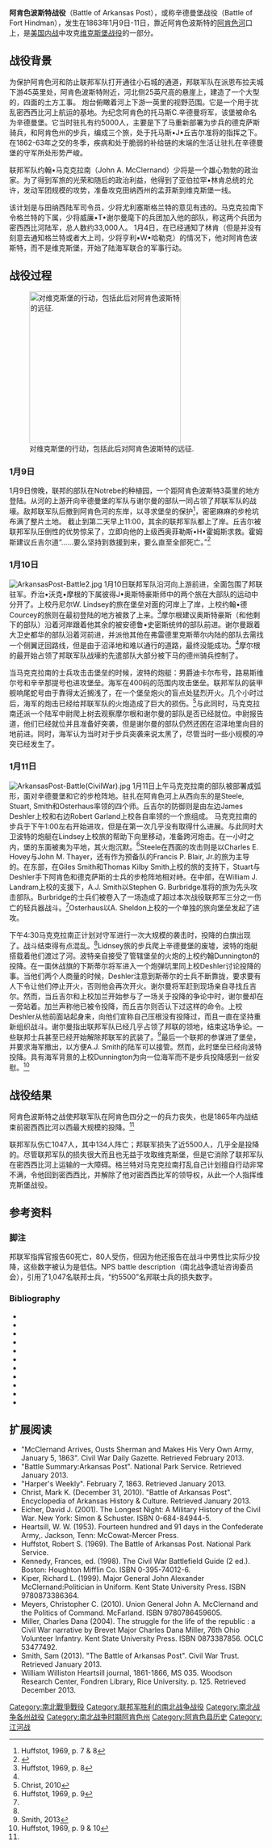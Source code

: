{{Rough translation|time=2022-01-11T08:10:47+00:00}}
{{Infobox military conflict
| conflict    = 阿肯色波斯特战役
| image       = [[File:Battle_of_Fort_Hindman.png|300px]]
| caption     = ''CSS Virginia號炮轰与攻克阿肯色波斯特的辛德曼堡.1863年1月11日'', Currier与Ives绘.
| partof      =  [[美国南北战争|美国南北战争]]
| date        = 1863年1月9-11日
| place       = [[阿肯色州|阿肯色州]][[阿肯色波斯特|阿肯色波斯特]]
| result      = [[United_States_of_America|联邦]] 胜利
| combatant1  = {{flagicon|USA|1861}} [[联邦|联邦]] 
| combatant2  = {{flagicon|CSA|1861}} [[邦联|邦联]]
| commander1  = [[David_Dixon_Porter|David D. Porter]]<br>[[John_A._McClernand|John A. McClernand]]
| commander2  = [[Thomas_J._Churchill|Thomas J. Churchill]]
| strength1   = 33,000
| strength2   = 约5,500
| casualties1 = 1,061<br/>(死亡134人<br/>伤898人<br/>失踪29人)<ref name=casualties>Eicher, 2001, p. 432.</ref><ref name=ARPO1>Huffstot, 1969, p. 11</ref>{{ref|note1}} 
| casualties2 = 约5,500人<br/>(包括被俘的 4,791 人)<ref name=casualties/>
}}
{{Campaignbox 維克斯堡戰役}}

'''阿肯色波斯特战役'''（Battle of Arkansas Post），或称辛德曼堡战役（Battle of Fort Hindman），发生在1863年1月9日-11日，靠近阿肯色波斯特的[[阿肯色河|阿肯色河]]口上，是[[美国内战|美国内战]]中攻克[[维克斯堡战役|维克斯堡战役]]的一部分。

== 战役背景 ==

为保护阿肯色河和防止联邦军队打开通往小石城的通道，邦联军队在派恩布拉夫城下游45英里处，阿肯色波斯特附近，河北侧25英尺高的悬崖上，建造了一个大型的，四面的土方工事。
炮台俯瞰着河上下游一英里的视野范围。它是一个用于扰乱密西西比河上航运的基地。为纪念阿肯色的托马斯C.辛德曼将军，该堡被命名为辛德曼堡。它当时驻扎有约5000人，主要是下了马重新部署为步兵的德克萨斯骑兵，和阿肯色州的步兵，编成三个旅，处于托马斯•J•丘吉尔准将的指挥之下。在1862-63年之交的冬季，疾病和处于脆弱的补给链的末端的生活让驻扎在辛德曼堡的守军所处形势严峻。

联邦军队约翰•马克克拉南（John A. McClernand）少将是一个雄心勃勃的政治家。为了得到军旅的光荣和随后的政治利益，他得到了亚伯拉罕•林肯总统的允许，发动军团规模的攻势，准备攻克田纳西州的孟菲斯到维克斯堡一线。
 
该计划是与田纳西陆军司令员，少将尤利塞斯格兰特的意见有违的。马克克拉南下令格兰特的下属，少将威廉•T•谢尔曼麾下的兵团加入他的部队，称这两个兵团为密西西比河陆军，总人数约33,000人。 1月4日，在已经通知了林肯（但是并没有刻意去通知格兰特或者大上司，少将亨利•W•哈勒克）的情况下，他对阿肯色波斯特，而不是维克斯堡，开始了陆海军联合的军事行动。

== 战役过程 ==
[[Image:VicksburgCampaignDecember62March63.png|thumb|left|300px|对维克斯堡的行动，包括此后对阿肯色波斯特的远征.
{{legend|#ff0000|邦联}}
{{legend|#0000ff|联邦}}
]]
=== 1月9日 ===

1月9日傍晚，联邦的部队在Notrebe的种植园，一个距阿肯色波斯特3英里的地方登陆。从河的上游开向辛德曼堡的军队与谢尔曼的部队一同占领了邦联军队的战壕。敌邦联军队后撤到阿肯色河的东岸，以寻求堡垒的保护<ref name=ARPO2>Huffstot, 1969, p. 7 & 8</ref>，密密麻麻的步枪坑布满了整片土地。 截止到第二天早上11:00，其余的联邦军队都上了岸。丘吉尔被联邦军队压倒性的优势惊呆了，立即向他的上级西奥菲勒斯•H•霍姆斯求救。霍姆斯建议丘吉尔道“......要么坚持到救援到来，要么直至全部死亡。”<ref name=CWDG010163>{{cite web|url=http://civilwardailygazette.com/2013/01/10/in-missouri-yankees-and-rebels-barely-miss-each-other/|title=In Missouri, Yankees and Rebels Barely Miss Each Other,January 10, 1863|publisher=Civil War Daily Gazette|accessdate=February 2013|deadurl=yes|archiveurl=https://web.archive.org/web/20140506035206/http://civilwardailygazette.com/2013/01/10/in-missouri-yankees-and-rebels-barely-miss-each-other/|archivedate=2014年5月6日}}</ref>

=== 1月10日 ===
[[File:ArkansasPost-Battle2.jpg|thumb]]
1月10日联邦军队沿河向上游前进，全面包围了邦联驻军。乔治•沃克•摩根的下属彼得J•奥斯特豪斯师中的两个旅在大部队的运动中分开了。上校丹尼尔W. Lindsey的旅在堡垒对面的河岸上了岸，上校约翰•德Courcey的旅则在最初登陆的地方被救了上来。<ref name=ARPO3>Huffstot, 1969, p. 8</ref>摩尔根建议奥斯特豪斯（和他剩下的部队）沿着河岸跟着他其余的被安德鲁•史密斯统帅的部队前进。谢尔曼跟着大卫史都华的部队沿着河前进，并派他其他在弗雷德里克斯蒂尔内陆的部队去需找一个侧翼迂回路线，但是由于沼泽地和难以通行的道路，最终没能成功。<ref name=ARPO3 />摩尔根的最开始占领了邦联军队战壕的先遣部队大部分被下马的德州骑兵控制了。

当马克克拉南的士兵攻击击堡垒的时候，波特的炮艇：男爵迪卡尔布号，路易斯维尔号和辛辛那提号也进攻堡垒。海军在400码的范围内攻击堡垒。联邦军队的装甲舰响尾蛇号由于靠得太近搁浅了，在一个堡垒炮火的盲点处猛烈开火。几个小时过后，海军的炮击已经给邦联军队的火炮造成了巨大的损伤。<ref name=EAHC>Christ, 2010</ref>与此同时，马克克拉南还派一个陆军中尉爬上树去观察摩尔根和谢尔曼的部队是否已经就位。中尉报告道，他们已经就位并且准备好突袭，但是谢尔曼的部队仍然还困在沼泽地里向目的地前进。同时，海军认为当时对于步兵突袭来说太黑了，尽管当时一些小规模的冲突已经发生了。

=== 1月11日 ===
[[File:ArkansasPost-Battle(CivilWar).jpg|thumb]]
1月11日上午马克克拉南的部队被部署成弧形，面对辛德曼堡和它的步枪阵地。驻扎在阿肯色河上从西向东的是Steele, Stuart, Smith和Osterhaus率领的四个师。丘吉尔的防御则是由左边James Deshler上校和右边Robert Garland上校各自率领的一个旅组成。
马克克拉南的步兵于下午1:00左右开始进攻，但是在第一次几乎没有取得什么进展。与此同时大卫波特的炮艇在Lindsey上校旅的帮助下向里移动，准备跨河炮击。在一小时之内，堡的东面被夷为平地，其火炮沉默。<ref name=ARPO4>Huffstot, 1969, p. 9</ref>Steele在西面的攻击则是以Charles E. Hovey与John M. Thayer，还有作为预备队的Francis P. Blair, Jr.的旅为主导的。在东部，在Giles Smith和Thomas Kilby Smith上校的旅的支持下，Stuart与Deshler手下阿肯色和德克萨斯的士兵的步枪阵地相对峙。在中部，在William J. Landram上校的支援下，A.J. Smith以Stephen G. Burbridge准将的旅为先头攻击部队。Burbridge的士兵们被卷入了一场造成了超过本次战役联邦军三分之一伤亡的轻兵器战斗。<ref name=EAHC />Osterhaus以A. Sheldon上校的一个单独的旅向堡垒发起了进攻。

下午4:30马克克拉南正计划对守军进行一次大规模的袭击时，投降的白旗出现了。战斗结束得有点混乱。<ref name=EAHC />Lidnsey旅的步兵爬上辛德曼堡的废墟，波特的炮艇搭载着他们渡过了河。波特亲自接受了管辖堡垒的火炮的上校约翰Dunnington的投降。在一面休战旗的下斯蒂尔将军进入一个炮弹坑里同上校Deshler讨论投降的事。当他们两个人商量的时候，Deshler注意到斯蒂尔的士兵不断靠拢，要求要有人下令让他们停止开火，否则他会再次开火。谢尔曼将军赶到现场亲自寻找丘吉尔。然而，当丘吉尔和上校加兰开始参与了一场关于投降的争论中时，谢尔曼却在一旁站着。加兰声称他已被令投降，而丘吉尔则否认下过这样的命令。上校Deshler从他前面站起身来，向他们宣称自己压根没有投降过，而且一直在坚持重新组织战斗。谢尔曼指出联邦军队已经几乎占领了邦联的领地，结束这场争论。一些联邦士兵甚至已经开始解除邦联军的武装了。<ref name=Smith>Smith, 2013</ref>最后一个联邦的参谋进了堡垒，并要求海军撤出，以方便A.J. Smith的陆军可以接管。然而，此时堡垒已经向波特投降。具有海军背景的上校Dunnington为向一位海军而不是步兵投降感到一丝安慰。<ref name=ARPO5>Huffstot, 1969, p. 9 & 10</ref>

== 战役结果 ==
{{Quote box
|align=right
|width=30%
|quote="光荣！光荣！我的将星正在方兴未艾。现在，往小石城的方向前进。"
|source=约翰•马克克拉南对胜利的反应<ref name=Smith /><ref name=ARPO6>Huffstot, 1969, p. 10</ref>
}}
阿肯色波斯特之战使邦联军队在阿肯色四分之一的兵力丧失，也是1865年内战结束前密西西比河以西最大规模的投降。<ref name=EAHC />

联邦军队伤亡1047人，其中134人阵亡；邦联军损失了近5500人，几乎全是投降的。尽管联邦军队的损失很大而且也无益于攻取维克斯堡，但是它消除了联邦军队在密西西比河上运输的一大障碍。格兰特对马克克拉南打乱自己计划擅自行动非常不满，令他回到密西西比，并解除了他对密西西比军的领导权，从此一个人指挥维克斯堡战役。

== 参考资料 ==
===脚注===
{{note|note1}}邦联军指挥官报告60死亡，80人受伤，但因为他还报告在战斗中男性比实际少投降，这些数字被认为是低估。NPS battle description（南北战争遗址咨询委员会），引用了1,047名联邦士兵，“约5500”名邦联士兵的损失数字。
{{Reflist}}

===Bibliography===
*{{cite news|url=http://www.sonofthesouth.net/leefoundation/civil-war/1863/february/battle-arkansas-post.htm|title=Harper's Weekly|date=February 7, 1863|accessdate=January 2013}}
*{{cite web|url=http://www.encyclopediaofarkansas.net/encyclopedia/entry-detail.aspx?entryID=525|title=Battle of Arkansas Post|last=Christ|first=Mark K.|publisher=Encyclopedia of Arkansas History & Culture|date=December 31, 2010|accessdate=January 2013}}
*{{cite book|title=The Longest Night: A Military History of the Civil War|url=https://archive.org/details/longestnightmili00eich|authorlink=David J. Eicher|last=Eicher|first=David J.|publisher=Simon & Schuster|location=New York|year=2001|isbn=0-684-84944-5}}
* {{cite book|last=Heartsill|first=W. W. |title=Fourteen hundred and 91 days in the Confederate Army,|year=1953|publisher=McCowat-Mercer Press|location=Jackson, Tenn|isbn=}}
*{{cite book|url=http://www.nps.gov/arpo/historyculture/upload/battle_of_ARPO_Booklet.pdf|title=The Battle of Arkansas Post|last=Huffstot|first=Robert S.|year=1969|publisher=National Park Service}}
*{{cite book|title=The Civil War Battlefield Guide|editor-last=Kennedy|editor-first=Frances|edition=2|publisher=Houghton Mifflin Co.|location=Boston|year=1998|isbn=0-395-74012-6}}
*{{cite book|url=http://books.google.com.au/books/about/Major_General_John_Alexander_McClernand.html?id=Cc4qNHKrNY8C&redir_esc=y|title=Major General John Alexander McClernand:Politician in Uniform|last=Kiper|first=Richard L.|publisher=Kent State University Press|year=1999|isbn=9780873386364}}
*{{cite book|url=http://books.google.com.au/books?id=MeNv9doKM_IC&printsec=frontcover&dq=Union+General+John+A.+McClernand+and+the+Politics+of+Command&hl=en&sa=X&ei=YKYMUb2YD-6amQXF8oHoBw&ved=0CDEQ6AEwAA#v=onepage&q=Union%20General%20John%20A.%20McClernand%20and%20the%20Politics%20of%20Command&f=false|title=Union General John A. McClernand and the Politics of Command|last=Meyers|first=Christopher C.|publisher=McFarland|year=2010|isbn=9780786459605}}
*{{Cite book |last=Miller |first=Charles Dana
|title= The struggle for the life of the republic : a Civil War narrative by Brevet Major Charles Dana Miller, 76th Ohio Volunteer Infantry|publisher =Kent State University Press |year=2004|ISBN = 0873387856|OCLC=53477492}}
*{{cite web|url=http://www.civilwar.org/education/history/navy-hub/navy-history/the-battle-of-arkansas-post.html|title=The Battle of Arkansas Post|last=Smith|first=Sam|publisher=Civil War Trust|year=2013|accessdate=January 2013}}
*{{cite book|title=William Williston Heartsill journal, 1861-1866, MS 035|url=http://hdl.handle.net/2027/mdp.39015027744542?urlappend=%3Bseq=185||publisher=Woodson Research Center, Fondren Library, Rice University|page=125|accessdate=December 2013}}

== 扩展阅读 ==
* "McClernand Arrives, Ousts Sherman and Makes His Very Own Army, January 5, 1863". Civil War Daily Gazette. Retrieved February 2013.
* "Battle Summary:Arkansas Post". National Park Service. Retrieved January 2013.
* "Harper's Weekly". February 7, 1863. Retrieved January 2013.
* Christ, Mark K. (December 31, 2010). "Battle of Arkansas Post". Encyclopedia of Arkansas History & Culture. Retrieved January 2013.
* Eicher, David J. (2001). The Longest Night: A Military History of the Civil War. New York: Simon & Schuster. ISBN 0-684-84944-5.
* Heartsill, W. W. (1953). Fourteen hundred and 91 days in the Confederate Army,. Jackson, Tenn: McCowat-Mercer Press.
* Huffstot, Robert S. (1969). The Battle of Arkansas Post. National Park Service.
* Kennedy, Frances, ed. (1998). The Civil War Battlefield Guide (2 ed.). Boston: Houghton Mifflin Co. ISBN 0-395-74012-6.
* Kiper, Richard L. (1999). Major General John Alexander McClernand:Politician in Uniform. Kent State University Press. ISBN 9780873386364.
* Meyers, Christopher C. (2010). Union General John A. McClernand and the Politics of Command. McFarland. ISBN 9780786459605.
* Miller, Charles Dana (2004). The struggle for the life of the republic : a Civil War narrative by Brevet Major Charles Dana Miller, 76th Ohio Volunteer Infantry. Kent State University Press. ISBN 0873387856. OCLC 53477492.
* Smith, Sam (2013). "The Battle of Arkansas Post". Civil War Trust. Retrieved January 2013.
* William Williston Heartsill journal, 1861-1866, MS 035. Woodson Research Center, Fondren Library, Rice University. p. 125. Retrieved December 2013.

[[Category:南北戰爭戰役|Category:南北戰爭戰役]]
[[Category:联邦军胜利的南北战争战役|Category:联邦军胜利的南北战争战役]]
[[Category:南北战争各州战役|Category:南北战争各州战役]]
[[Category:南北战争时期阿肯色州|Category:南北战争时期阿肯色州]]
[[Category:阿肯色县历史|Category:阿肯色县历史]]
[[Category:江河战|Category:江河战]]